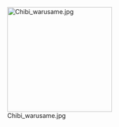 
{{{!}} class="wikitable" style="text-align: center; float: right;"
{{!}}-
{{!}} rowspan="2"{{!}}[[File:Rank_Marshal_Admiral.png{{!}}48px]]
{{!}}{{Fuel}}
{{!}}156308
{{!}}{{Steel}}
{{!}}212558
{{!}} rowspan="2"{{!}}[[File:Coin.png|Coin]]
{{!}} rowspan="2"{{!}}14110
{{!}}-
{{!}}{{Ammo}}
{{!}}209889
{{!}}{{Bauxite}}
{{!}}189165
{{!}}-
{{!}}{{ItemStack|item = [[File:Instant_repair_2.png{{!}}50px{{!}}Instant repair]]
|text = 1650
}}
{{!}}{{ItemStack
|item = [[File:Instant_construction_2.png{{!}}50px{{!}}Instant construction]]
|text = 1540
}}
{{!}}{{ItemStack
|item = [[File:Development_material.png{{!}}50px{{!}}Development material]]
|text = 2372
}}
{{!}}{{ItemStack
|item = [[File:Improvement_Materials.png{{!}}50px{{!}}Improvement Materials]]
|text = 25
}}
{{!}}{{ItemStack
|item = [[File:Medal.png{{!}}50px{{!}}Medal]]
|text = 50
}}
{{!}}{{ItemStack
|item = [[File:Blueprint.png{{!}}50px{{!}}Blueprint]]
|text = 0
}}
{{!}}{{ItemStack
|item = [[File:First-Class_Medal.png|50px|First Class medal|link=http://kancolle.wikia.com/wiki/Medal]]
|text = 6
}}
{{!}}-
{{!}}{{ItemStack
|item = [[File:Emergency_repair.png{{!}}Emergency repair{{!}}link=Emergency repair]]
|text = 8
}}
{{!}}{{ItemStack
|item = [[File:Repair_goddess.png{{!}}Repair goddess{{!}}link=Repair goddess]]
|text = 2
}}
{{!}}{{ItemStack
|item = [[File:Furniture_fairy.png{{!}}Furniture Fairy]]
|text = 7
}}
{{!}}{{ItemStack
|item = [[File:Reinforcement Expansion.png{{!}}Reinforcement Expansion]]
|text = 10
}}
{{!}}{{ItemStack
|item = [[File:Prototype_Flight_Deck_Catapult_Icon.png{{!}}Prototype Flight Deck catapult]]
|text = 1
}}
{{!}}{{ItemStack
|item = [[File:Skilled Crew Member Icon.png{{!}}Skilled Crew Member]]
|text = 0
}}
{{!}}{{ItemStack
|item = [[File:Headquarters Personnel.png{{!}}Headquarters Personnel]]
|text = 0
}}
{{!}}-
{{!}}{{ItemStack
|item = [[File:Food_supply_ship_irako.png{{!}}Food supply ship irako]]
|text = 27
}}
{{!}}{{ItemStack
|item = [[File:Food_supply_ship_mamiya.png{{!}}Food supply ship mamiya]]
|text = 17
}}
{{!}}{{ItemStack
|item = [[File:Hishimochi_icon.png{{!}}Hishimochi{{!}}link=Seasonal/Hishimochi 2015]]
|text = 5
}}
{{!}}{{ItemStack
|item = [[File:Combat Provisions.png{{!}}Combat Provisions{{!}}link=Combat Provisions]]
|text = 6
}}
{{!}}{{ItemStack
|item = [[File:Underway Replenishment.png{{!}}Underway Replenishment{{!}}link=Underway Replenishment]]
|text = 0
}}
{{!}}{{ItemStack
|item = [[File:Present_box_icon.png{{!}}Present box]]
|text = 27
}}
{{!}}{{ItemStack
|item = [[File:Canned Mackerel icon.png{{!}}Canned Mackerel]]
|text = 1
}}
{{!}}-
{{!}}{{ItemStack
|item = [[File:Furniture box small.png{{!}}50px{{!}}Furniture Box Small]]
|text = 593
}}
{{!}}{{ItemStack
|item = [[File:Furniture box medium.png{{!}}50px{{!}}Furniture Box Medium]]
|text = 90
}}
{{!}}{{ItemStack
|item = [[File:Furniture box large.jpg{{!}}50px{{!}}Furniture Box Large]]
|text = 22
}}
{{!}}{{ItemStack
|item = [[File:Valentine chocolate icon.png{{!}}50px{{!}}Valentine Chocolate]]
|text = 2
}}
{{!}}{{ItemStack
|item = [[File:Ne_Type_Engine_118_inventory.png{{!}}50px{{!}}Ne Type Engine]]
|text = 1
}}
{{!}}{{ItemStack
|item = [[File:Marriage_and_Papers_055_inventory.png{{!}}50px{{!}}Paper and Ring]]
|text = 2
}}
{{!}}}

[[File:Chibi warusame.jpg|239x239px]]